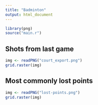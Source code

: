 ```yaml
---
title: "Badminton"
output: html_document
---
```


```r
library(png)
source("main.r")
```

## Shots from last game

```r
img <- readPNG("court_export.png")
grid.raster(img)
```

## Most commonly lost points

```r
img <- readPNG("lost-points.png")
grid.raster(img)
```